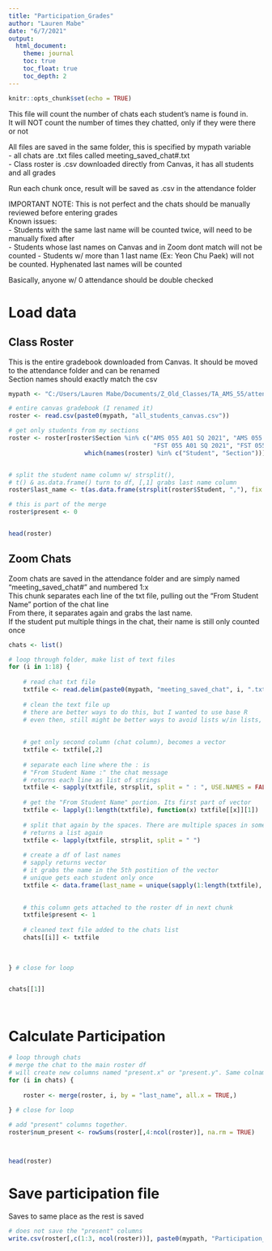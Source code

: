 ---
title: "Participation_Grades"
author: "Lauren Mabe"
date: "6/7/2021"
output: 
  html_document:
    theme: journal
    toc: true
    toc_float: true
    toc_depth: 2
---

```{r setup, include=FALSE}
knitr::opts_chunk$set(echo = TRUE)
```

This file will count the number of chats each student's name is found in.  
It will NOT count the number of times they chatted, only if they were there or not  

All files are saved in the same folder, this is specified by mypath variable  
- all chats are .txt files called meeting_saved_chat#.txt  
- Class roster is .csv downloaded directly from Canvas, it has all students and all grades

Run each chunk once, result will be saved as .csv in the attendance folder 

IMPORTANT NOTE: This is not perfect and the chats should be manually reviewed before entering grades  
Known issues:  
- Students with the same last name will be counted twice, will need to be manually fixed after  
- Students whose last names on Canvas and in Zoom dont match will not be counted 
- Students w/ more than 1 last name (Ex: Yeon Chu Paek) will not be counted. Hyphenated last names will be counted  

Basically, anyone w/ 0 attendance should be double checked  

# Load data
## Class Roster  
This is the entire gradebook downloaded from Canvas. It should be moved to the attendance folder and can be renamed  
Section names should exactly match the csv
```{r}


mypath <- "C:/Users/Lauren Mabe/Documents/Z_Old_Classes/TA_AMS_55/attendance/"

# entire canvas gradebook (I renamed it)
roster <- read.csv(paste0(mypath, "all_students_canvas.csv"))

# get only students from my sections
roster <- roster[roster$Section %in% c("AMS 055 A01 SQ 2021", "AMS 055 A02 SQ 2021",
                                        "FST 055 A01 SQ 2021", "FST 055 A02 SQ 2021"), 
                     which(names(roster) %in% c("Student", "Section"))]


# split the student name column w/ strsplit(),
# t() & as.data.frame() turn to df, [,1] grabs last name column
roster$last_name <- t(as.data.frame(strsplit(roster$Student, ","), fix.empty.names = FALSE))[,1]

# this is part of the merge
roster$present <- 0


head(roster)

```

## Zoom Chats
Zoom chats are saved in the attendance folder and are simply named "meeting_saved_chat#" and numbered 1:x  
This chunk separates each line of the txt file, pulling out the "From Student Name" portion of the chat line  
From there, it separates again and grabs the last name.  
If the student put multiple things in the chat, their name is still only counted once  
```{r}

chats <- list()

# loop through folder, make list of text files
for (i in 1:18) {
    
    # read chat txt file
    txtfile <- read.delim(paste0(mypath, "meeting_saved_chat", i, ".txt"), header = FALSE)
    
    # clean the text file up
    # there are better ways to do this, but I wanted to use base R
    # even then, still might be better ways to avoid lists w/in lists, but oh well lol
    
    
    # get only second column (chat column), becomes a vector
    txtfile <- txtfile[,2]
    
    # separate each line where the : is
    # "From Student Name :" the chat message
    # returns each line as list of strings
    txtfile <- sapply(txtfile, strsplit, split = " : ", USE.NAMES = FALSE)
    
    # get the "From Student Name" portion. Its first part of vector
    txtfile <- lapply(1:length(txtfile), function(x) txtfile[[x]][1])
    
    # split that again by the spaces. There are multiple spaces in some places
    # returns a list again
    txtfile <- lapply(txtfile, strsplit, split = " ")
    
    # create a df of last names
    # sapply returns vector
    # it grabs the name in the 5th postition of the vector
    # unique gets each student only once
    txtfile <- data.frame(last_name = unique(sapply(1:length(txtfile), function(x) txtfile[[x]][[1]][5])))

    
    # this column gets attached to the roster df in next chunk
    txtfile$present <- 1
    
    # cleaned text file added to the chats list
    chats[[i]] <- txtfile
    
    
    
} # close for loop


chats[[1]]




```

# Calculate Participation
```{r}

# loop through chats
# merge the chat to the main roster df
# will create new columns named "present.x" or "present.y". Same colnames is fine, ignore warning
for (i in chats) {
    
    roster <- merge(roster, i, by = "last_name", all.x = TRUE,)
    
} # close for loop

# add "present" columns together. 
roster$num_present <- rowSums(roster[,4:ncol(roster)], na.rm = TRUE)



head(roster)


```

# Save participation file
Saves to same place as the rest is saved
```{r}

# does not save the "present" columns
write.csv(roster[,c(1:3, ncol(roster))], paste0(mypath, "Participation_Grades.csv"))

```


